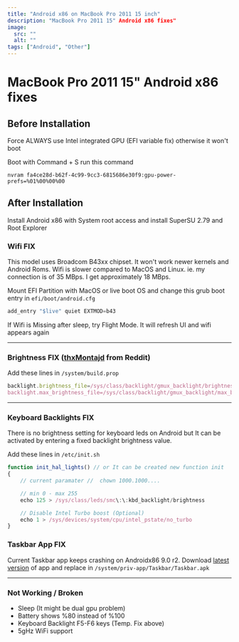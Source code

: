```yaml
---
title: "Android x86 on MacBook Pro 2011 15 inch"
description: "MacBook Pro 2011 15" Android x86 fixes"
image:
  src: ""
  alt: ""
tags: ["Android", "Other"]
---
```


# MacBook Pro 2011 15" Android x86 fixes

## Before Installation

Force ALWAYS use Intel integrated GPU (EFI variable fix) otherwise it won't boot

Boot with Command + S run this command

```
nvram fa4ce28d-b62f-4c99-9cc3-6815686e30f9:gpu-power-prefs=%01%00%00%00
```

## After Installation

Install Android x86 with System root access and install SuperSU 2.79 and Root Explorer

### Wifi FIX

This model uses Broadcom B43xx chipset. It won't work newer kernels and Android Roms. Wifi is slower compared to MacOS and Linux. ie. my connection is of 35 MBps. I get approximately 18 MBps.

Mount EFI Partition with MacOS or live boot OS and change this grub boot entry in `efi/boot/android.cfg`

```js
add_entry "$live" quiet EXTMOD=b43
```

If Wifi is Missing after sleep, try Flight Mode. It will refresh UI and wifi appears again

---

### Brightness FIX ([thxMontajd](https://www.reddit.com/r/Androidx86/comments/8ms5ab/comment/dzqg4i9/?utm_source=reddit&utm_medium=web2x&context=3/) from Reddit)

Add these lines in `/system/build.prop`

```js
backlight.brightness_file=/sys/class/backlight/gmux_backlight/brightness
backlight.max_brightness_file=/sys/class/backlight/gmux_backlight/max_brightness
```

---

### Keyboard Backlights FIX

There is no brightness setting for keyboard leds on Android but It can be activated by entering a fixed backlight brightness value.

Add these lines in `/etc/init.sh`

```js
function init_hal_lights() // or It can be created new function init
{
    // current paramater //  chown 1000.1000....

    // min 0 - max 255
    echo 125 > /sys/class/leds/smc\:\:kbd_backlight/brightness

    // Disable Intel Turbo boost (Optional)
    echo 1 > /sys/devices/system/cpu/intel_pstate/no_turbo
}
```

### Taskbar App FIX

Current Taskbar app keeps crashing on Androidx86 9.0 r2. Download [latest version](https://github.com/farmerbb/Taskbar/releases) of app and replace in
`/system/priv-app/Taskbar/Taskbar.apk`

---

### Not Working / Broken

- Sleep (It might be dual gpu problem)
- Battery shows %80 instead of %100
- Keyboard Backlight F5-F6 keys (Temp. Fix above)
- 5gHz WiFi support